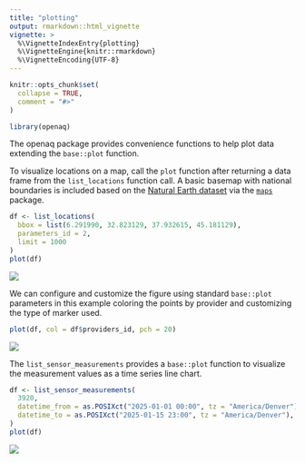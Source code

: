 ```yaml
---
title: "plotting"
output: rmarkdown::html_vignette
vignette: >
  %\VignetteIndexEntry{plotting}
  %\VignetteEngine{knitr::rmarkdown}
  %\VignetteEncoding{UTF-8}
---
```


```r
knitr::opts_chunk$set(
  collapse = TRUE,
  comment = "#>"
)
```

```r
library(openaq)
```

The openaq package provides convenience functions to help plot data
extending the `base::plot` function. 

To visualize locations on a map, call the `plot` function after returning a data
frame from the `list_locations` function call. A basic basemap with national
boundaries is included based on the [Natural Earth dataset](https://www.naturalearthdata.com/)
via the [`maps`](https://cran.r-project.org/web/packages/maps/index.html) package. 

```r
df <- list_locations(
  bbox = list(6.291990, 32.823129, 37.932615, 45.181129),
  parameters_id = 2,
  limit = 1000
)
plot(df)
```

![](./images/map_plot.png)

We can configure and customize the figure using standard `base::plot` parameters
in this example coloring the points by provider and customizing the type of 
marker used.

```r
plot(df, col = df$providers_id, pch = 20)
```

![](./images/map_plot_2.png)


The `list_sensor_measurements` provides a `base::plot` function to visualize the
measurement values as a time series line chart.

```r
df <- list_sensor_measurements(
  3920,
  datetime_from = as.POSIXct("2025-01-01 00:00", tz = "America/Denver"),
  datetime_to = as.POSIXct("2025-01-15 23:00", tz = "America/Denver"),
)
plot(df)
```

![](./images/measurements_plot.png)
